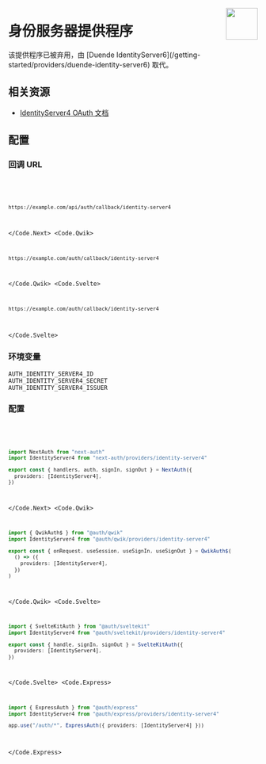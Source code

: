 
<img
  align="right"
  src="/img/providers/identity-server4.svg"
  height="64"
  width="64"
/>

# 身份服务器提供程序

<Callout>
  该提供程序已被弃用，由 [Duende
  IdentityServer6](/getting-started/providers/duende-identity-server6) 取代。
</Callout>

## 相关资源

- [IdentityServer4 OAuth 文档](https://identityserver4.readthedocs.io/en/latest/)

## 配置

### 回调 URL

<Code>
  <Code.Next>

```bash
https://example.com/api/auth/callback/identity-server4
```

  </Code.Next>
  <Code.Qwik>

```bash
https://example.com/auth/callback/identity-server4
```

  </Code.Qwik>
  <Code.Svelte>

```bash
https://example.com/auth/callback/identity-server4
```

  </Code.Svelte>
</Code>

### 环境变量

```
AUTH_IDENTITY_SERVER4_ID
AUTH_IDENTITY_SERVER4_SECRET
AUTH_IDENTITY_SERVER4_ISSUER
```

### 配置

<Code>
  <Code.Next>

```ts filename="/auth.ts"
import NextAuth from "next-auth"
import IdentityServer4 from "next-auth/providers/identity-server4"

export const { handlers, auth, signIn, signOut } = NextAuth({
  providers: [IdentityServer4],
})
```

  </Code.Next>
  <Code.Qwik>
  
```ts filename="/src/routes/plugin@auth.ts"
import { QwikAuth$ } from "@auth/qwik"
import IdentityServer4 from "@auth/qwik/providers/identity-server4"

export const { onRequest, useSession, useSignIn, useSignOut } = QwikAuth$(
  () => ({
    providers: [IdentityServer4],
  })
)
```

  </Code.Qwik>
  <Code.Svelte>

```ts filename="/src/auth.ts"
import { SvelteKitAuth } from "@auth/sveltekit"
import IdentityServer4 from "@auth/sveltekit/providers/identity-server4"

export const { handle, signIn, signOut } = SvelteKitAuth({
  providers: [IdentityServer4],
})
```

  </Code.Svelte>
  <Code.Express>

```ts filename="/src/app.ts"
import { ExpressAuth } from "@auth/express"
import IdentityServer4 from "@auth/express/providers/identity-server4"

app.use("/auth/*", ExpressAuth({ providers: [IdentityServer4] }))
```

  </Code.Express>
</Code>
